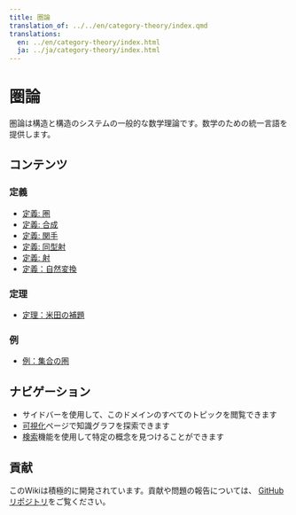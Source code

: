 ```yaml
---
title: 圏論
translation_of: ../../en/category-theory/index.qmd
translations:
  en: ../en/category-theory/index.html
  ja: ../ja/category-theory/index.html
---
```


# 圏論

圏論は構造と構造のシステムの一般的な数学理論です。数学のための統一言語を提供します。

## コンテンツ

### 定義

- [定義: 圏](def-category.qmd)
- [定義: 合成](def-composition.qmd)
- [定義: 関手](def-functor.qmd)
- [定義: 同型射](def-isomorphism.qmd)
- [定義: 射](def-morphism.qmd)
- [定義：自然変換](def-natural-transformation.qmd)

### 定理

- [定理：米田の補題](thm-yoneda.qmd)

### 例

- [例：集合の圏](ex-set-category.qmd)

## ナビゲーション

- サイドバーを使用して、このドメインのすべてのトピックを閲覧できます
- [可視化](../../visualizations-ja.html)ページで知識グラフを探索できます
- [検索](../../search-ja.html)機能を使用して特定の概念を見つけることができます

## 貢献

このWikiは積極的に開発されています。貢献や問題の報告については、
[GitHubリポジトリ](https://github.com/RK0429/ModernMath)をご覧ください。
